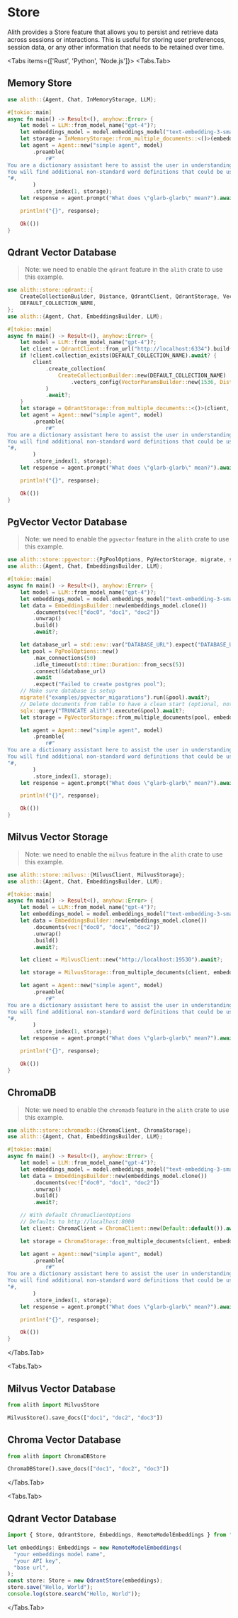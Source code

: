
# Store

Alith provides a Store feature that allows you to persist and retrieve data across sessions or interactions. This is useful for storing user preferences, session data, or any other information that needs to be retained over time.

<Tabs items={['Rust', 'Python', 'Node.js']}>
  <Tabs.Tab>

## Memory Store

```rust
use alith::{Agent, Chat, InMemoryStorage, LLM};

#[tokio::main]
async fn main() -> Result<(), anyhow::Error> {
    let model = LLM::from_model_name("gpt-4")?;
    let embeddings_model = model.embeddings_model("text-embedding-3-small");
    let storage = InMemoryStorage::from_multiple_documents::<()>(embeddings_model, vec![]);
    let agent = Agent::new("simple agent", model)
        .preamble(
            r#"
You are a dictionary assistant here to assist the user in understanding the meaning of words.
You will find additional non-standard word definitions that could be useful below.
"#,
        )
        .store_index(1, storage);
    let response = agent.prompt("What does \"glarb-glarb\" mean?").await?;

    println!("{}", response);

    Ok(())
}
```

## Qdrant Vector Database

> Note: we need to enable the `qdrant` feature in the `alith` crate to use this example.

```rust
use alith::store::qdrant::{
    CreateCollectionBuilder, Distance, QdrantClient, QdrantStorage, VectorParamsBuilder,
    DEFAULT_COLLECTION_NAME,
};
use alith::{Agent, Chat, EmbeddingsBuilder, LLM};

#[tokio::main]
async fn main() -> Result<(), anyhow::Error> {
    let model = LLM::from_model_name("gpt-4")?;
    let client = QdrantClient::from_url("http://localhost:6334").build()?;
    if !client.collection_exists(DEFAULT_COLLECTION_NAME).await? {
        client
            .create_collection(
                CreateCollectionBuilder::new(DEFAULT_COLLECTION_NAME)
                    .vectors_config(VectorParamsBuilder::new(1536, Distance::Cosine)),
            )
            .await?;
    }
    let storage = QdrantStorage::from_multiple_documents::<()>(client, embeddings_model, vec![]).await?;
    let agent = Agent::new("simple agent", model)
        .preamble(
            r#"
You are a dictionary assistant here to assist the user in understanding the meaning of words.
You will find additional non-standard word definitions that could be useful below.
"#,
        )
        .store_index(1, storage);
    let response = agent.prompt("What does \"glarb-glarb\" mean?").await?;

    println!("{}", response);

    Ok(())
}
```

## PgVector Vector Database

> Note: we need to enable the `pgvector` feature in the `alith` crate to use this example.

```rust
use alith::store::pgvector::{PgPoolOptions, PgVectorStorage, migrate, sqlx};
use alith::{Agent, Chat, EmbeddingsBuilder, LLM};

#[tokio::main]
async fn main() -> Result<(), anyhow::Error> {
    let model = LLM::from_model_name("gpt-4")?;
    let embeddings_model = model.embeddings_model("text-embedding-3-small");
    let data = EmbeddingsBuilder::new(embeddings_model.clone())
        .documents(vec!["doc0", "doc1", "doc2"])
        .unwrap()
        .build()
        .await?;

    let database_url = std::env::var("DATABASE_URL").expect("DATABASE_URL not set");
    let pool = PgPoolOptions::new()
        .max_connections(50)
        .idle_timeout(std::time::Duration::from_secs(5))
        .connect(&database_url)
        .await
        .expect("Failed to create postgres pool");
    // Make sure database is setup
    migrate!("examples/pgvector_migarations").run(&pool).await?;
    // Delete documents from table to have a clean start (optional, not recommended for production)
    sqlx::query("TRUNCATE alith").execute(&pool).await?;
    let storage = PgVectorStorage::from_multiple_documents(pool, embeddings_model, data).await?;

    let agent = Agent::new("simple agent", model)
        .preamble(
            r#"
You are a dictionary assistant here to assist the user in understanding the meaning of words.
You will find additional non-standard word definitions that could be useful below.
"#,
        )
        .store_index(1, storage);
    let response = agent.prompt("What does \"glarb-glarb\" mean?").await?;

    println!("{}", response);

    Ok(())
}
```

## Milvus Vector Storage

> Note: we need to enable the `milvus` feature in the `alith` crate to use this example.

```rust
use alith::store::milvus::{MilvusClient, MilvusStorage};
use alith::{Agent, Chat, EmbeddingsBuilder, LLM};

#[tokio::main]
async fn main() -> Result<(), anyhow::Error> {
    let model = LLM::from_model_name("gpt-4")?;
    let embeddings_model = model.embeddings_model("text-embedding-3-small");
    let data = EmbeddingsBuilder::new(embeddings_model.clone())
        .documents(vec!["doc0", "doc1", "doc2"])
        .unwrap()
        .build()
        .await?;

    let client = MilvusClient::new("http://localhost:19530").await?;

    let storage = MilvusStorage::from_multiple_documents(client, embeddings_model, data).await?;

    let agent = Agent::new("simple agent", model)
        .preamble(
            r#"
You are a dictionary assistant here to assist the user in understanding the meaning of words.
You will find additional non-standard word definitions that could be useful below.
"#,
        )
        .store_index(1, storage);
    let response = agent.prompt("What does \"glarb-glarb\" mean?").await?;

    println!("{}", response);

    Ok(())
}
```

## ChromaDB

> Note: we need to enable the `chromadb` feature in the `alith` crate to use this example.

```rust
use alith::store::chromadb::{ChromaClient, ChromaStorage};
use alith::{Agent, Chat, EmbeddingsBuilder, LLM};

#[tokio::main]
async fn main() -> Result<(), anyhow::Error> {
    let model = LLM::from_model_name("gpt-4")?;
    let embeddings_model = model.embeddings_model("text-embedding-3-small");
    let data = EmbeddingsBuilder::new(embeddings_model.clone())
        .documents(vec!["doc0", "doc1", "doc2"])
        .unwrap()
        .build()
        .await?;

    // With default ChromaClientOptions
    // Defaults to http://localhost:8000
    let client: ChromaClient = ChromaClient::new(Default::default()).await?;

    let storage = ChromaStorage::from_multiple_documents(client, embeddings_model, data).await?;

    let agent = Agent::new("simple agent", model)
        .preamble(
            r#"
You are a dictionary assistant here to assist the user in understanding the meaning of words.
You will find additional non-standard word definitions that could be useful below.
"#,
        )
        .store_index(1, storage);
    let response = agent.prompt("What does \"glarb-glarb\" mean?").await?;

    println!("{}", response);

    Ok(())
}
```

  </Tabs.Tab>

  <Tabs.Tab>

## Milvus Vector Database

```python
from alith import MilvusStore

MilvusStore().save_docs(["doc1", "doc2", "doc3"])
```

## Chroma Vector Database

```python
from alith import ChromaDBStore

ChromaDBStore().save_docs(["doc1", "doc2", "doc3"])
```

  </Tabs.Tab>

  <Tabs.Tab>

## Qdrant Vector Database

```typescript
import { Store, QdrantStore, Embeddings, RemoteModelEmbeddings } from "../src";

let embeddings: Embeddings = new RemoteModelEmbeddings(
  "your embeddings model name",
  "your API key",
  "base url",
);
const store: Store = new QdrantStore(embeddings);
store.save("Hello, World");
console.log(store.search("Hello, World"));
```

</Tabs.Tab>
</Tabs>
